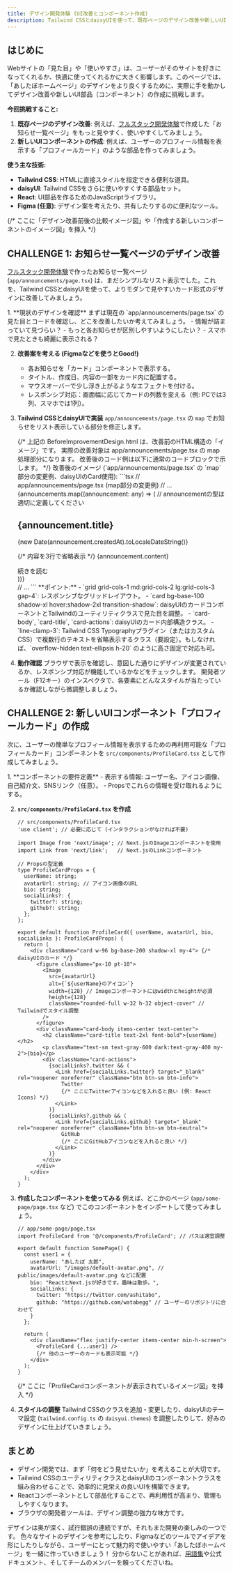 ```yaml
---
title: デザイン開発体験 (UI改善とコンポーネント作成)
description: Tailwind CSSとdaisyUIを使って、既存ページのデザイン改善や新しいUIコンポーネント作成を体験します。
---
```



## はじめに

Webサイトの「見た目」や「使いやすさ」は、ユーザーがそのサイトを好きになってくれるか、快適に使ってくれるかに大きく影響します。このページでは、「あしたぼホームページ」のデザインをより良くするために、実際に手を動かしてデザイン改善や新しいUI部品（コンポーネント）の作成に挑戦します。

**今回挑戦すること:**
1.  **既存ページのデザイン改善**: 例えば、[フルスタック開発体験](/web-practice/fullstack)で作成した「お知らせ一覧ページ」をもっと見やすく、使いやすくしてみましょう。
2.  **新しいUIコンポーネントの作成**: 例えば、ユーザーのプロフィール情報を表示する「プロフィールカード」のような部品を作ってみましょう。

**使う主な技術:**
-   **Tailwind CSS**: HTMLに直接スタイルを指定できる便利な道具。
-   **daisyUI**: Tailwind CSSをさらに使いやすくする部品セット。
-   **React**: UI部品を作るためのJavaScriptライブラリ。
-   **Figma (任意)**: デザイン案を考えたり、共有したりするのに便利なツール。

{/* ここに「デザイン改善前後の比較イメージ図」や「作成する新しいコンポーネントのイメージ図」を挿入 */}

## CHALLENGE 1: お知らせ一覧ページのデザイン改善

[フルスタック開発体験](/web-practice/fullstack)で作ったお知らせ一覧ページ (`app/announcements/page.tsx`) は、まだシンプルなリスト表示でした。これを、Tailwind CSSとdaisyUIを使って、よりモダンで見やすいカード形式のデザインに改善してみましょう。

<Steps>
1.  **現状のデザインを確認**
    まずは現在の `app/announcements/page.tsx` の見た目とコードを確認し、どこを改善したいか考えてみましょう。
    -   情報が詰まっていて見づらい？
    -   もっと各お知らせが区別しやすいようにしたい？
    -   スマホで見たときも綺麗に表示される？

2.  **改善案を考える (Figmaなどを使うとGood!)**
    -   各お知らせを「カード」コンポーネントで表示する。
    -   タイトル、作成日、内容の一部をカード内に配置する。
    -   マウスオーバーで少し浮き上がるようなエフェクトを付ける。
    -   レスポンシブ対応：画面幅に応じてカードの列数を変える（例: PCでは3列、スマホでは1列）。

3.  **Tailwind CSSとdaisyUIで実装**
    `app/announcements/page.tsx` の `map` でお知らせをリスト表示している部分を修正します。

    <CodePreviewTabs filePath="src/components/code_examples/html/BeforeImprovementDesign.html" />
    {/* 
      上記の BeforeImprovementDesign.html は、改善前のHTML構造の「イメージ」です。
      実際の改善対象は app/announcements/page.tsx の map 処理部分になります。
      改善後のコード例は以下に通常のコードブロックで示します。
    */}
    改善後のイメージ (`app/announcements/page.tsx` の `map` 部分の変更例、daisyUIのCard使用):
    ```tsx
    // app/announcements/page.tsx (map部分の変更例)
    // ...
    <div className="grid grid-cols-1 md:grid-cols-2 lg:grid-cols-3 gap-4">
      {announcements.map((announcement: any) => ( // announcementの型は適切に定義してください
        <div key={announcement.id} className="card bg-base-100 shadow-xl hover:shadow-2xl transition-shadow">
          <div className="card-body">
            <h2 className="card-title">
              <Link href={`/announcements/${announcement.id}`} className="link link-hover">
                {announcement.title}
              </Link>
            </h2>
            <p className="text-xs text-gray-500 mb-2">
              {new Date(announcement.createdAt).toLocaleDateString()}
            </p>
            <p className="text-sm line-clamp-3"> {/* 内容を3行で省略表示 */}
              {announcement.content}
            </p>
            <div className="card-actions justify-end mt-2">
              <Link href={`/announcements/${announcement.id}`} className="btn btn-sm btn-outline btn-primary">
                続きを読む
              </Link>
            </div>
          </div>
        </div>
      ))}
    </div>
    // ...
    ```
    **ポイント:**
    -   `grid grid-cols-1 md:grid-cols-2 lg:grid-cols-3 gap-4`: レスポンシブなグリッドレイアウト。
    -   `card bg-base-100 shadow-xl hover:shadow-2xl transition-shadow`: daisyUIのカードコンポーネントとTailwindのユーティリティクラスで見た目を調整。
    -   `card-body`, `card-title`, `card-actions`: daisyUIのカード内部構造クラス。
    -   `line-clamp-3`: Tailwind CSS Typographyプラグイン（またはカスタムCSS）で複数行のテキストを省略表示するクラス（要設定）。もしなければ、`overflow-hidden text-ellipsis h-20` のように高さ固定で対応も可。

4.  **動作確認**
    ブラウザで表示を確認し、意図した通りにデザインが変更されているか、レスポンシブ対応が機能しているかなどをチェックします。
    開発者ツール（F12キー）のインスペクタで、各要素にどんなスタイルが当たっているか確認しながら微調整しましょう。

</Steps>

## CHALLENGE 2: 新しいUIコンポーネント「プロフィールカード」の作成

次に、ユーザーの簡単なプロフィール情報を表示するための再利用可能な「プロフィールカード」コンポーネントを `src/components/ProfileCard.tsx` として作成してみましょう。

<Steps>
1.  **コンポーネントの要件定義**
    -   表示する情報: ユーザー名、アイコン画像、自己紹介文、SNSリンク（任意）。
    -   Propsでこれらの情報を受け取れるようにする。

2.  **`src/components/ProfileCard.tsx` を作成**
    ```tsx
    // src/components/ProfileCard.tsx
    'use client'; // 必要に応じて (インタラクションがなければ不要)

    import Image from 'next/image'; // Next.jsのImageコンポーネントを使用
    import Link from 'next/link';   // Next.jsのLinkコンポーネント

    // Propsの型定義
    type ProfileCardProps = {
      userName: string;
      avatarUrl: string; // アイコン画像のURL
      bio: string;
      socialLinks?: {
        twitter?: string;
        github?: string;
      };
    };

    export default function ProfileCard({ userName, avatarUrl, bio, socialLinks }: ProfileCardProps) {
      return (
        <div className="card w-96 bg-base-200 shadow-xl my-4"> {/* daisyUIのカード */}
          <figure className="px-10 pt-10">
            <Image
              src={avatarUrl}
              alt={`${userName}のアイコン`}
              width={128} // Imageコンポーネントにはwidthとheightが必須
              height={128}
              className="rounded-full w-32 h-32 object-cover" // Tailwindでスタイル調整
            />
          </figure>
          <div className="card-body items-center text-center">
            <h2 className="card-title text-2xl font-bold">{userName}</h2>
            <p className="text-sm text-gray-600 dark:text-gray-400 my-2">{bio}</p>
            <div className="card-actions">
              {socialLinks?.twitter && (
                <Link href={socialLinks.twitter} target="_blank" rel="noopener noreferrer" className="btn btn-sm btn-info">
                  Twitter
                  {/* ここにTwitterアイコンなどを入れると良い (例: React Icons) */}
                </Link>
              )}
              {socialLinks?.github && (
                <Link href={socialLinks.github} target="_blank" rel="noopener noreferrer" className="btn btn-sm btn-neutral">
                  GitHub
                  {/* ここにGitHubアイコンなどを入れると良い */}
                </Link>
              )}
            </div>
          </div>
        </div>
      );
    }
    ```

3.  **作成したコンポーネントを使ってみる**
    例えば、どこかのページ (`app/some-page/page.tsx` など) でこのコンポーネントをインポートして使ってみましょう。
    ```tsx
    // app/some-page/page.tsx
    import ProfileCard from '@/components/ProfileCard'; // パスは適宜調整

    export default function SomePage() {
      const user1 = {
        userName: "あしたぼ 太郎",
        avatarUrl: "/images/default-avatar.png", // public/images/default-avatar.png などに配置
        bio: "ReactとNext.jsが好きです。趣味は散歩。",
        socialLinks: {
          twitter: "https://twitter.com/ashitabo",
          github: "https://github.com/watabegg" // ユーザーのリポジトリに合わせて
        }
      };

      return (
        <div className="flex justify-center items-center min-h-screen">
          <ProfileCard {...user1} />
          {/* 他のユーザーのカードも表示可能 */}
        </div>
      );
    }
    ```
    {/* ここに「ProfileCardコンポーネントが表示されているイメージ図」を挿入 */}

4.  **スタイルの調整**
    Tailwind CSSのクラスを追加・変更したり、daisyUIのテーマ設定 (`tailwind.config.ts` の `daisyui.themes`) を調整したりして、好みのデザインに仕上げていきましょう。

</Steps>

## まとめ

-   デザイン開発では、まず「何をどう見せたいか」を考えることが大切です。
-   Tailwind CSSのユーティリティクラスとdaisyUIのコンポーネントクラスを組み合わせることで、効率的に見栄えの良いUIを構築できます。
-   Reactコンポーネントとして部品化することで、再利用性が高まり、管理もしやすくなります。
-   ブラウザの開発者ツールは、デザイン調整の強力な味方です。

デザインは奥が深く、試行錯誤の連続ですが、それもまた開発の楽しみの一つです。
色々なサイトのデザインを参考にしたり、Figmaなどのツールでアイデアを形にしたりしながら、ユーザーにとって魅力的で使いやすい「あしたぼホームページ」を一緒に作っていきましょう！
分からないことがあれば、[用語集](/getstart/term)や公式ドキュメント、そしてチームのメンバーを頼ってくださいね。
